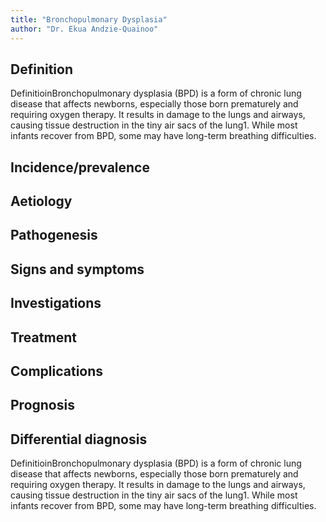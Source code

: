 ```yaml
---
title: "Bronchopulmonary Dysplasia"
author: "Dr. Ekua Andzie-Quainoo"
---
```


## Definition
DefinitioinBronchopulmonary dysplasia (BPD) is a form of chronic lung disease that affects newborns, especially those born prematurely and requiring oxygen therapy. It results in damage to the lungs and airways, causing tissue destruction in the tiny air sacs of the lung1. While most infants recover from BPD, some may have long-term breathing difficulties.

## Incidence/prevalence
## Aetiology 
## Pathogenesis
## Signs and symptoms
## Investigations
## Treatment
## Complications
## Prognosis
## Differential diagnosis
DefinitioinBronchopulmonary dysplasia (BPD) is a form of chronic lung disease that affects newborns, especially those born prematurely and requiring oxygen therapy. It results in damage to the lungs and airways, causing tissue destruction in the tiny air sacs of the lung1. While most infants recover from BPD, some may have long-term breathing difficulties.
